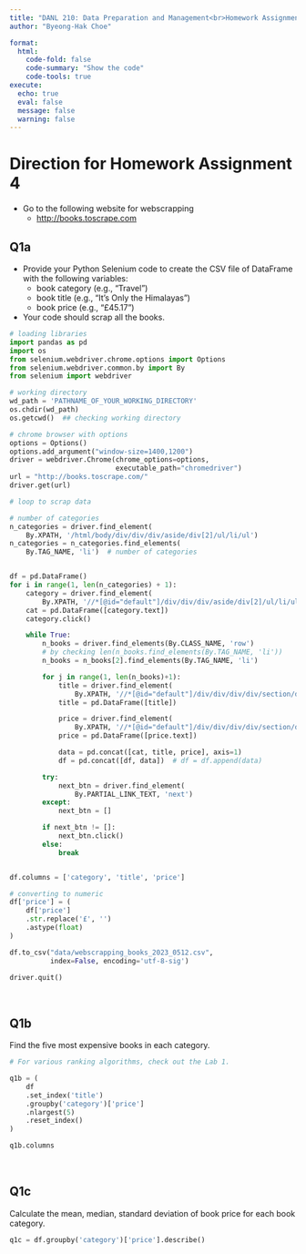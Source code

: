 ```yaml
---
title: "DANL 210: Data Preparation and Management<br>Homework Assignment 4"
author: "Byeong-Hak Choe"

format: 
  html:
    code-fold: false
    code-summary: "Show the code"
    code-tools: true
execute:
  echo: true
  eval: false
  message: false
  warning: false
---
```


# Direction for Homework Assignment 4

- Go to the following website for webscrapping
  - [http://books.toscrape.com](http://books.toscrape.com)
 

## Q1a
- Provide your Python Selenium code to create the CSV file of DataFrame with the following variables:
  - book category (e.g., "Travel") 
  - book title (e.g., "It's Only the Himalayas")
  - book price (e.g., "£45.17")
  

- Your code should scrap all the books.

```python
# loading libraries
import pandas as pd
import os
from selenium.webdriver.chrome.options import Options
from selenium.webdriver.common.by import By
from selenium import webdriver
```

```python
# working directory
wd_path = 'PATHNAME_OF_YOUR_WORKING_DIRECTORY'
os.chdir(wd_path)
os.getcwd()  ## checking working directory
```

```python
# chrome browser with options
options = Options()
options.add_argument("window-size=1400,1200")
driver = webdriver.Chrome(chrome_options=options,
                          executable_path="chromedriver")
url = "http://books.toscrape.com/"
driver.get(url)
```

```python
# loop to scrap data

# number of categories
n_categories = driver.find_element(
    By.XPATH, '/html/body/div/div/div/aside/div[2]/ul/li/ul')
n_categories = n_categories.find_elements(
    By.TAG_NAME, 'li')  # number of categories


df = pd.DataFrame()
for i in range(1, len(n_categories) + 1): 
    category = driver.find_element(
        By.XPATH, '//*[@id="default"]/div/div/div/aside/div[2]/ul/li/ul/li['+str(i)+']/a')
    cat = pd.DataFrame([category.text])
    category.click()

    while True:
        n_books = driver.find_elements(By.CLASS_NAME, 'row')
        # by checking len(n_books.find_elements(By.TAG_NAME, 'li'))
        n_books = n_books[2].find_elements(By.TAG_NAME, 'li')

        for j in range(1, len(n_books)+1):
            title = driver.find_element(
                By.XPATH, '//*[@id="default"]/div/div/div/div/section/div[2]/ol/li['+str(j)+']/article/h3/a').get_attribute('title')
            title = pd.DataFrame([title])

            price = driver.find_element(
                By.XPATH, '//*[@id="default"]/div/div/div/div/section/div[2]/ol/li['+str(j)+']/article/div[2]/p[1]')
            price = pd.DataFrame([price.text])

            data = pd.concat([cat, title, price], axis=1)
            df = pd.concat([df, data])  # df = df.append(data)

        try:
            next_btn = driver.find_element(
                By.PARTIAL_LINK_TEXT, 'next')
        except:
            next_btn = []

        if next_btn != []:
            next_btn.click()
        else:
            break


df.columns = ['category', 'title', 'price']

# converting to numeric
df['price'] = (
    df['price']
    .str.replace('£', '')
    .astype(float)
)

df.to_csv("data/webscrapping_books_2023_0512.csv",
          index=False, encoding='utf-8-sig')

driver.quit()

```

<br>

## Q1b

Find the five most expensive books in each category.

```python
# For various ranking algorithms, check out the Lab 1.

q1b = (
    df
    .set_index('title')
    .groupby('category')['price']
    .nlargest(5)
    .reset_index()
)

q1b.columns
```

<br>

## Q1c

Calculate the mean, median, standard deviation of book price for each book category.

```python
q1c = df.groupby('category')['price'].describe()
```

